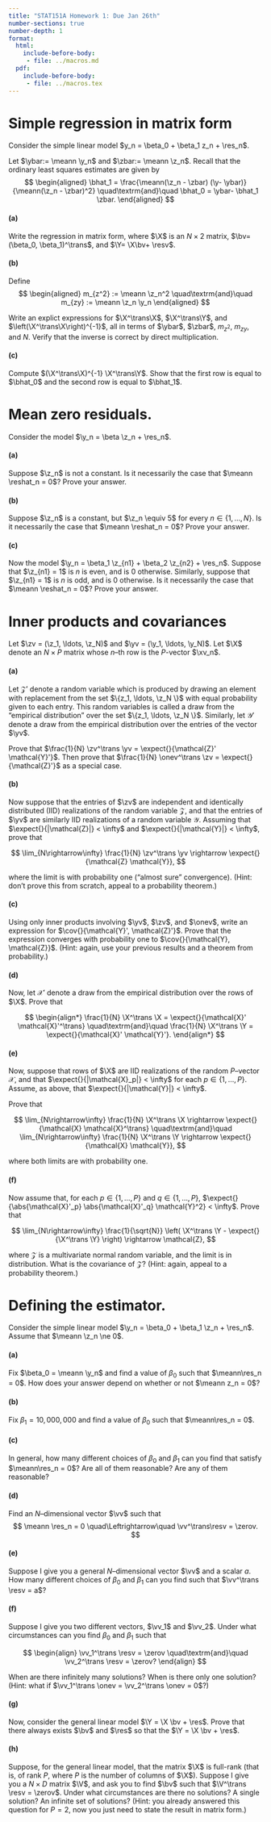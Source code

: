 ```yaml
---
title: "STAT151A Homework 1: Due Jan 26th"
number-sections: true 
number-depth: 1 
format:
  html:
    include-before-body:
     - file: ../macros.md
  pdf: 
    include-before-body:
     - file: ../macros.tex
---
```



# Simple regression in matrix form

Consider the simple linear model
$y_n = \beta_0 + \beta_1 z_n + \res_n$.

Let $\ybar:= \meann \y_n$ and
$\zbar:= \meann \z_n$. Recall that the ordinary least
squares estimates are given by 
$$
\begin{aligned}
    \bhat_1 = \frac{\meann(\z_n - \zbar) (\y- \ybar)}{\meann(\z_n - \zbar)^2}
    \quad\textrm{and}\quad
    \bhat_0 = \ybar- \bhat_1 \zbar.
\end{aligned}
$$

#### (a)

Write the regression in matrix form, where $\X$ is an $N \times
2$ matrix, $\bv= (\beta_0, \beta_1)^\trans$, and
$\Y= \X\bv+ \resv$.


#### (b)

Define 
$$
\begin{aligned}
    m_{z^2} := \meann \z_n^2
    \quad\textrm{and}\quad
    m_{zy} := \meann \z_n \y_n
\end{aligned}
$$ 

Write an explict expressions for $\X^\trans\X$,
$\X^\trans\Y$, and $\left(\X^\trans\X\right)^{-1}$, all in terms of $\ybar$,
$\zbar$, $m_{z^2}$, $m_{zy}$, and $N$. Verify that the inverse is
correct by direct multiplication.

#### (c)

Compute $(\X^\trans\X)^{-1} \X^\trans\Y$. Show
that the first row is equal to $\bhat_0$ and the second row is
equal to $\bhat_1$.




# Mean zero residuals.

Consider the model $\y_n = \beta \z_n + \res_n$.

#### (a)

Suppose $\z_n$ is not a constant.  Is it necessarily the case that
$\meann \reshat_n = 0$?  Prove your answer.


#### (b)

Suppose $\z_n$ is a constant, but $\z_n \equiv 5$ for every $n \in \{1, \ldots, N\}$.
Is it necessarily the case that $\meann \reshat_n = 0$?  Prove your answer.


#### (c)

Now the model $\y_n = \beta_1 \z_{n1} + \beta_2 \z_{n2} + \res_n$.
Suppose that $\z_{n1} = 1$ is $n$ is even, and is $0$ otherwise.
Similarly, suppose that $\z_{n1} = 1$ is $n$ is odd, and is
$0$ otherwise.  Is it necessarily the case that $\meann \reshat_n = 0$?
Prove your answer.







# Inner products and covariances


Let $\zv = (\z_1, \ldots, \z_N)$ and $\yv = (\y_1, \ldots, \y_N)$.
Let $\X$ denote an $N \times P$ matrix whose $n$--th row is the
$P$-vector $\xv_n$.

#### (a)

Let $\mathcal{Z}'$ denote a random variable
which is produced by drawing an element with replacement
from the set $\{z_1, \ldots, \z_N \}$ with equal probability given to each entry.
This random variables is called a draw from the "empirical distribution" over
the set $\{z_1, \ldots, \z_N \}$.
Similarly, let $\mathcal{Y}'$ denote a draw from the empirical distribution
over the entries of the vector $\yv$.

Prove that $\frac{1}{N} \zv^\trans \yv = \expect{}{\mathcal{Z}' \mathcal{Y}'}$.
Then prove that
$\frac{1}{N} \onev^\trans \zv = \expect{}{\mathcal{Z}'}$ as a special case.


#### (b)

Now suppose that the entries of $\zv$ are independent and identically
distributed (IID) realizations of the random variable $\mathcal{Z}$, and that
the entries of $\yv$ are similarly IID realizations of a random variable
$\mathcal{Y}$.  Assuming that $\expect{}{|\mathcal{Z}|} < \infty$ and
$\expect{}{|\mathcal{Y}|} < \infty$, prove that

$$
\lim_{N\rightarrow\infty} \frac{1}{N} \zv^\trans \yv \rightarrow
    \expect{}{\mathcal{Z} \mathcal{Y}},
$$

where the limit is with probability one ("almost sure" convergence).  (Hint: don't prove 
this from scratch, appeal to a probability theorem.)


#### (c)

Using only inner products involving $\yv$, $\zv$, and $\onev$,
write an expression for $\cov{}{\mathcal{Y}', \mathcal{Z}'}$.  Prove
that the expression converges with probability one to $\cov{}{\mathcal{Y}, \mathcal{Z}}$.
(Hint: again, use your previous results and a theorem from probability.)


#### (d)

Now, let $\mathcal{X}'$ denote a draw 
from the empirical distribution over the rows of $\X$.
Prove that

$$
\begin{align*}
\frac{1}{N} \X^\trans \X = \expect{}{\mathcal{X}' \mathcal{X}'^\trans}
\quad\textrm{and}\quad
\frac{1}{N} \X^\trans \Y = \expect{}{\mathcal{X}' \mathcal{Y}'}.
\end{align*}
$$


#### (e)

Now, suppose that rows of $\X$ are IID realizations of the random
$P$--vector $\mathcal{X}$, and that $\expect{}{|\mathcal{X}_p|} < \infty$
for each $p \in \{ 1, \ldots, P \}$.  Assume, as above, that
$\expect{}{|\mathcal{Y}|} < \infty$.

Prove that

$$
\lim_{N\rightarrow\infty} \frac{1}{N} \X^\trans \X \rightarrow
    \expect{}{\mathcal{X} \mathcal{X}^\trans}
\quad\textrm{and}\quad
\lim_{N\rightarrow\infty} \frac{1}{N} \X^\trans \Y \rightarrow
    \expect{}{\mathcal{X} \mathcal{Y}},
$$

where both limits are with probability one.


#### (f)

Now assume that, for each $p \in \{1, \ldots, P\}$ and $q \in \{1, \ldots, P\}$,
$\expect{}{\abs{\mathcal{X}'_p} \abs{\mathcal{X}'_q} \mathcal{Y}^2} < \infty$.
Prove that 

$$
\lim_{N\rightarrow\infty} \frac{1}{\sqrt{N}}
\left( \X^\trans \Y - \expect{}{\X^\trans \Y} \right) \rightarrow \mathcal{Z},
$$ 

where
$\mathcal{Z}$ is a multivariate normal random variable, and the limit is in
distribution.  What is the covariance of $\mathcal{Z}$?
(Hint: again, appeal to a probability theorem.)



# Defining the estimator.


Consider the simple linear model
$\y_n = \beta_0 + \beta_1 \z_n + \res_n$.  Assume that
$\meann \z_n \ne 0$.


#### (a)

Fix $\beta_0 = \meann \y_n$ and find a value of
$\beta_0$ such that $\meann\res_n = 0$. How
does your answer depend on whether or not $\meann z_n = 0$?

#### (b)

Fix $\beta_1 = 10,000,000$ and find a value of $\beta_0$ such that
$\meann\res_n = 0$.


#### (c)

In general, how many different choices of $\beta_0$ and $\beta_1$ can
you find that satisfy $\meann\res_n = 0$?  Are all of them reasonable?
Are any of them reasonable?

#### (d)

Find an $N$--dimensional vector $\vv$ such that 
$$
\meann \res_n = 0 \quad\Leftrightarrow\quad \vv^\trans\resv = \zerov.
$$

#### (e)

Suppose I give you a general $N$--dimensional vector $\vv$ and a scalar
$a$.  How  many different choices of $\beta_0$ and $\beta_1$ can you find
such that $\vv^\trans \resv = a$?

#### (f)

Suppose I give you two different vectors, $\vv_1$ and $\vv_2$.  Under what circumstances
can you find $\beta_0$ and $\beta_1$  such that

$$
\begin{align}
\vv_1^\trans \resv = \zerov
\quad\textrm{and}\quad
\vv_2^\trans \resv = \zerov?
\end{align}
$$

When are there infinitely many solutions?  When is there only one solution?
(Hint: what if $\vv_1^\trans \onev = \vv_2^\trans \onev = 0$?)

#### (g)

Now, consider the general linear model $\Y = \X \bv + \res$.
Prove that there always exists $\bv$ and $\res$ so that the
$\Y = \X \bv + \res$.


#### (h)

Suppose, for the general linear model, that the matrix $\X$
is full-rank (that is, of rank $P$, where $P$ is the number of
columns of $\X$).  Suppose I give you a $N \times D$ matrix
$\V$, and ask you to find $\bv$ such that $\V^\trans \resv = \zerov$.
Under what circumstances are there no solutions?  A single
solution?  An infinite set of solutions?  (Hint: you
already answered this question for $P = 2$, now you just
need to state the result in matrix form.)

